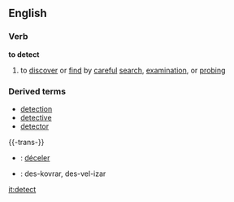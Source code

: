 ==English==
===Verb===
'''to detect'''
# to [[discover]] or [[find]] by [[careful]] [[search]], [[examination]], or [[probe|probing]]
===Derived terms===
*[[detection]]
*[[detective]]
*[[detector]]

{{-trans-}}

* {{fr}} : [[déceler]]
* {{io}} : des-kovrar, des-vel-izar

[[it:detect]]